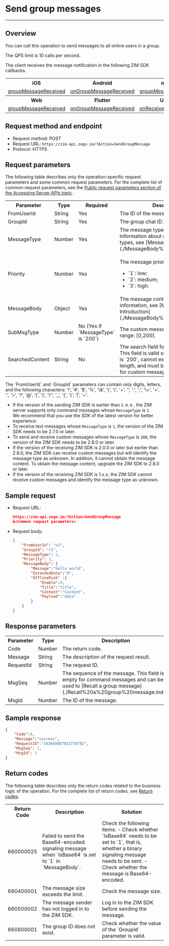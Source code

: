 # Send group messages

---

## Overview

You can call this operation to send messages to all online users in a group.

The QPS limit is 10 calls per second.

The client receives the message notification in the following ZIM SDK callbacks.

<table>

<tbody><tr>
<th>iOS</th>
<th>Android</th>
<th>macOS</th>
<th>Windows</th>
</tr>
<tr>
<td><a href="https://docs.zegocloud.com/article/api?doc=zim_API~objective-c_ios~protocol~ZIMEventHandler#zim-group-message-received-info-from-group-id" target="_blank" rel="noopener">groupMessageReceived</a></td>
<td><a href="https://docs.zegocloud.com/article/api?doc=zim_API~java_android~class~ZIMEventHandler#on-group-message-received" target="_blank" rel="noopener">onGroupMessageReceived</a></td>
<td><a href="https://docs.zegocloud.com/article/api?doc=zim_API~objective-c_macos~protocol~ZIMEventHandler#zim-group-message-received-info-from-group-id" target="_blank" rel="noopener">groupMessageReceived</a></td>
<td><a href="https://docs.zegocloud.com/article/api?doc=zim_API~cpp_windows~class~ZIMEventHandler#on-group-message-received" target="_blank" rel="noopener">onGroupMessageReceived</a></td>
</tr>
<tr>
<th>Web</th>
<th>Flutter</th>
<th>Unity3D</th>
<th>React Native</th>
</tr>
<tr>
<td><a href="https://docs.zegocloud.com/article/api?doc=zim_API~javascript_web~interface~ZIMEventHandler#group-message-received" target="_blank" rel="noopener">groupMessageReceived</a></td>
<td><a href="https://pub.dev/documentation/zego_zim/latest/zego_zim/ZIMEventHandler/onGroupMessageReceived.html" target="_blank" rel="noopener">onGroupMessageReceived</a></td>
<td><a href="https://docs.zegocloud.com/article/api?doc=zim_API~cs_unity3d~class~ZIMEventHandler#on-receive-group-message" target="_blank" rel="noopener">onReceiveGroupMessage</a></td>
<td><a href="https://docs.zegocloud.com/article/api?doc=zim_API~javascript_react-native~interface~ZIMEventHandler#group-message-received" target="_blank" rel="noopener">groupMessageReceived</a></td>
</tr>
</tbody></table>

## Request method and endpoint

- Request method: POST
- Request URL: `https://zim-api.zego.im/?Action=SendGroupMessage`
- Protocol: HTTPS

## Request parameters

The following table describes only the operation-specific request parameters and some common request parameters. For the complete list of common request parameters, see the [Public request parameters section of the Accessing Server APIs topic](../Accessing%20Server%20APIs.mdx#public-parameters).

<table>

<tbody><tr>
<th>Parameter</th>
<th>Type</th>
<th>Required</th>
<th>Description</th>
</tr>
<tr>
<td>FromUserId</td>
<td>String</td>
<td>Yes</td>
<td>The ID of the message sender.</td>
</tr>
<tr>
<td>GroupId</td>
<td>String</td>
<td>Yes</td>
<td>The group chat ID.</td>
</tr>
<tr>
<td>MessageType</td>
<td>Number</td>
<td>Yes</td>
<td>The message type. For more information about group message types, see [MessageBody Introduction](./MessageBody%20Introduction.mdx).</td>
</tr>
<tr>
<td>Priority</td>
<td>Number</td>
<td>Yes</td>
<td><p>The message priority. Valid values:</p><ul><li>`1`: low;</li><li>`2`: medium;</li><li>`3`: high.</li></ul></td>
</tr>
<tr>
<td>MessageBody</td>
<td>Object</td>
<td>Yes</td>
<td>The message content. For more information, see [MessageBody Introduction](./MessageBody%20Introduction.mdx).</td>
</tr>
<tr>
<td>SubMsgType</td>
<td>Number</td>
<td>No (Yes if `MessageType` is `200`)</td>
<td>The custom message type. Value range: [0,200].</td>
</tr>
<tr>
<td>SearchedContent</td>
<td>String</td>
<td>No</td>
<td>The search field for a custom message. This field is valid only if `MessageType` is `200`, cannot exceed 64 bytes in length, and must be specified to search for custom messages in the client.</td>
</tr>
</tbody></table>

<Note title="Note">
The `FromUserId` and `GroupId` parameters can contain only digits, letters, and the following characters: '!', '#', '$', '%', '\&', '(', ')', '+', '', ':', ';', '\<', '=', '.', '>', '?', '@', '[', ']', '\^', '_', '{', '}', '|', '~'.
</Note>

<Note title="Note">

- If the version of the sending ZIM SDK is earlier than `2.0.0` , the ZIM server supports only command messages whose `MessageType` is `2`.   
We recommend that you use the SDK of the latest version for better experience.
- To receive text messages whose `MessageType` is `1`, the version of the ZIM SDK needs to be 2.7.0 or later.
- To send and receive custom messages whose `MessageType` is `200`, the version of the ZIM SDK needs to be 2.8.0 or later.
- If the version of the receiving ZIM SDK is 2.0.0 or later but earlier than 2.8.0, the ZIM SDK can receive custom messages but will identify the message type as unknown. In addition, it cannot obtain the message content. To obtain the message content, upgrade the ZIM SDK to 2.8.0 or later.
- If the version of the receiving ZIM SDK is 1.x.x, the ZIM SDK cannot receive custom messages and identify the message type as unknown.
</Note>

## Sample request

- Request URL:
  
  ```json
  https://zim-api.zego.im/?Action=SendGroupMessage
  &<Common request parameters>
  ```

- Request body:
  
  ```json
  {
      "FromUserId": "u1",
      "GroupId": "r1",
      "MessageType": 1,
      "Priority": 1,
      "MessageBody": {
          "Message":"hello world",
          "ExtendedData":"d",
          "OfflinePush" :{
              "Enable":0,
              "Title":"Title",
              "Content":"Content",
              "Payload":"data"
          }
      }
  }
  ```

## Response parameters

<table>

<tbody><tr>
<th>Parameter</th>
<th>Type</th>
<th>Description</th>
</tr>
<tr>
<td>Code</td>
<td>Number</td>
<td>The return code.</td>
</tr>
<tr>
<td>Message</td>
<td>String</td>
<td>The description of the request result.</td>
</tr>
<tr>
<td>RequestId</td>
<td>String</td>
<td>The request ID.</td>
</tr>
<tr>
<td>MsgSeq</td>
<td>Number</td>
<td>The sequence of the message. This field is empty for command messages and can be used to [Recall a group message](./Recall%20a%20group%20message.mdx).</td>
</tr>
<tr>
<td>MsgId</td>
<td>Number</td>
<td>The ID of the message.</td>
</tr>
</tbody></table>

## Sample response

```json
{
    "Code":0,
    "Message":"success",
    "RequestId":"343649807833778782",
    "MsgSeq": 1,
    "MsgId": 1
}
```

## Return codes

The following table describes only the return codes related to the business logic of the operation. For the complete list of return codes, see [Return codes](./../Return%20codes.mdx).

<table>
  <tbody><tr>
    <th>Return Code</th>
    <th>Description</th>
    <th>Solution</th>
  </tr>
  <tr>
   <td>660000025</td>
   <td>Failed to send the Base64-encoded signaling message when `IsBase64` is set to `1` in `MessageBody`.</td>
   <td>Check the following items: - Check whether `IsBase64` needs to be set to `1`, that is, whether a binary signaling message needs to be sent. - Check whether the message is Base64-encoded.</td>
  </tr>
  <tr>
    <td>660400001</td>
    <td>The message size exceeds the limit.</td>
    <td>Check the message size.</td>
  </tr>
  <tr>
    <td>660500002</td>
    <td>The message sender has not logged in to the ZIM SDK.</td>
    <td>Log in to the ZIM SDK before sending the message.</td>
  </tr>
  <tr>
    <td>660600001</td>
    <td>The group ID does not exist.</td>
    <td>Check whether the value of the `GroupId` parameter is valid.</td>
  </tr>
</tbody></table>
